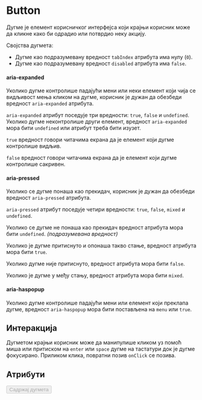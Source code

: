 

<!-- Examples -->

<Meta title="Components/Button" component={Button} decorators={[withKnobs]} />

# Button

Дугме је елемент корисничког интерфејса који крајњи корисник може да кликне како би одрадио или потврдио неку акцију.

Својства дугмета:

- Дугме као подразумевану вредност `tabIndex` атрибута има нулу (`0`).
- Дугме као подразумевану вредност `disabled` атрибута има `false`.

#### aria-expanded

Уколико дугме контролише падајући мени или неки елемент који чија се видљивост мења кликом на дугме,
корисник је дужан да обезбеди вредност `aria-expanded` атрибута.

`aria-expanded` атрибут поседује три вредности: `true`, `false` и `undefined`. Уколико дугме неконтролише други елемент,
вредност `aria-expanded` мора бити `undefined` или атрибут треба бити изузет.

`true` вредност говори читачима екрана да је елемент који дугме контролише видљив.

`false` вредност говори читачима екрана да је елемент који дугме контролише сакривен.

#### aria-pressed

Уколико се дугме понаша као прекидач, корисник је дужан да обезбеди вредност `aria-pressed` атрибута.

`aria-pressed` атрибут поседује четири вредности: `true`, `false`, `mixed` и `undefined`.

Уколико се дугме не понаша као прекидач вредност атрибута мора бити `undefined`. _(подразумевана вредност)_

Уколико је дугме притиснуто и опонаша такво стање, вредност атрибута мора бити `true`.

Уколико дугме није притиснуто, вредност атрибута мора бити `false`.

Уколико је дугме у међу стању, вредност атрибута мора бити `mixed`.

#### aria-haspopup

Уколико дугме контролише падајући мени или елемент који преклапа дугме, вредност `aria-haspopup` 
мора бити постављена на `menu` или `true`.

## Интеракција

Дугметом крајњи корисник може да манипулише кликом уз помоћ миша или притиском на `enter` или `space`
дугме на тастатури док је дугме фокусирано. Приликом клика, повратни позив `onClick` се позива.

## Атрибути

<Props of={Button} />

<Preview>
	<Story name="Preview">
		<Button disabled={boolean('disabled', false)} onClick={action('onClick')}>Садржај дугмета</Button>
	</Story>
</Preview>